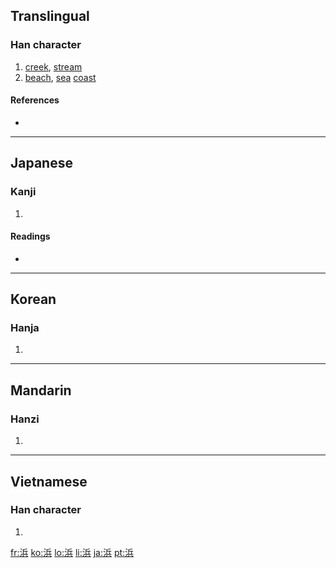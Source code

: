 {{also|濱}}
==Translingual==

===Han character===
{{Han char|rn=85|rad=水|as=07|sn=10|four=|canj=水人一金 (EOMC)|ids=⿰[[氵]][[兵]]}}

# [[creek]], [[stream]]
# [[beach]], [[sea]] [[coast]]

====References====
* {{Han ref|kx=0623.250|dkj=17462|dj=1021.140|hdz=31627.020|uh=6D5C|ud=27996}}

----

==Japanese==

===Kanji===
{{ja-kanji|grade=c|rs=水07}}

# {{defn|Japanese}}

====Readings====
* {{ja-readings|on=[[ひん]] (hin)|kun=[[はま]] (hama)}}

----

==Korean==

===Hanja===
{{ko-hanja|hangeul=빈|eumhun=|rv=bin|mr=pin|y=pin}}

# {{defn|Korean|sort=水07}}

----

==Mandarin==

===Hanzi===
{{cmn-hanzi|pin=[[bāng]] ([[bang1]]), [[bīn]] ([[bin1]])|wg=pang<sup>1</sup>, pin<sup>1</sup>}}

# {{defn|Mandarin|sort=水07}}

----

==Vietnamese==

===Han character===
{{vi-hantu|[[banh]]|rs=水07}}

# {{defn|Vietnamese|sort=水07}}

[[fr:浜]]
[[ko:浜]]
[[lo:浜]]
[[li:浜]]
[[ja:浜]]
[[pt:浜]]